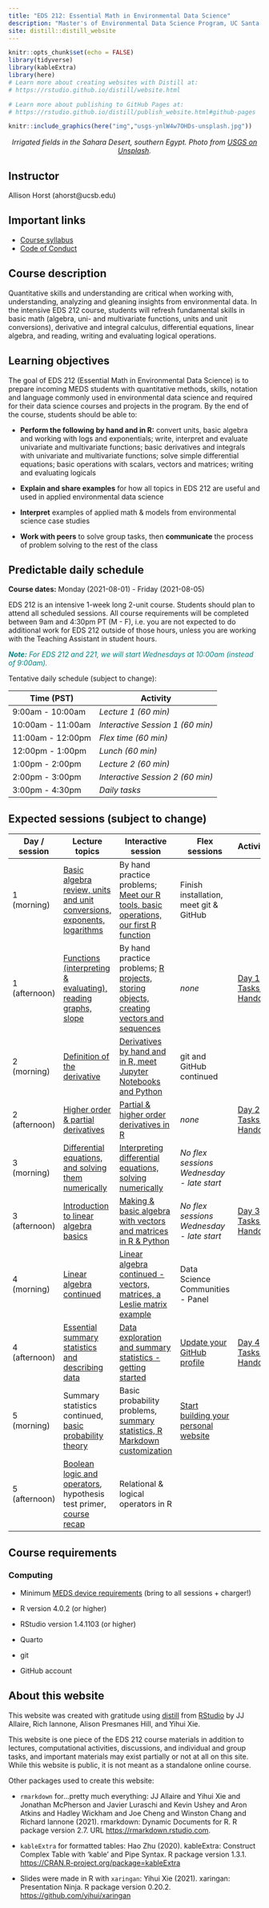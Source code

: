 ```yaml
---
title: "EDS 212: Essential Math in Environmental Data Science"
description: "Master's of Environmental Data Science Program, UC Santa Barbara"
site: distill::distill_website
---
```


```r
knitr::opts_chunk$set(echo = FALSE)
library(tidyverse)
library(kableExtra)
library(here)
# Learn more about creating websites with Distill at:
# https://rstudio.github.io/distill/website.html

# Learn more about publishing to GitHub Pages at:
# https://rstudio.github.io/distill/publish_website.html#github-pages

```

```r
knitr::include_graphics(here("img","usgs-ynlW4w7OHDs-unsplash.jpg"))
```

<center>

<p style="color:gray; font-size:15px;">

<i>Irrigated fields in the Sahara Desert, southern Egypt. Photo from <a href="https://unsplash.com/photos/ynlW4w7OHDs">USGS on Unsplash</a>.</i>

</p>

</center>

## Instructor

Allison Horst (ahorst\@ucsb.edu)

```{=html}
<!-- Allison reminders:

- Check for food allergies
- Anonymous survey for disability needs / information
- Daily check-ins? 
- Self evaluation & review
- Working with Casey on course materials

-->
```
## Important links

-   [Course syllabus](https://docs.google.com/document/d/1F0JJTEqipjKNn0WMPqABoPIcds7zMJGoz1jinGwUcpU/edit?usp=sharing)
-   [Code of Conduct](code_of_conduct.html)

## Course description

Quantitative skills and understanding are critical when working with, understanding, analyzing and gleaning insights from environmental data. In the intensive EDS 212 course, students will refresh fundamental skills in basic math (algebra, uni- and multivariate functions, units and unit conversions), derivative and integral calculus, differential equations, linear algebra, and reading, writing and evaluating logical operations.

## Learning objectives

The goal of EDS 212 (Essential Math in Environmental Data Science) is to prepare incoming MEDS students with quantitative methods, skills, notation and language commonly used in environmental data science and required for their data science courses and projects in the program. By the end of the course, students should be able to: 

-   **Perform the following by hand and in R:** convert units, basic algebra and working with logs and exponentials; write, interpret and evaluate univariate and multivariate functions; basic derivatives and integrals with univariate and multivariate functions; solve simple differential equations; basic operations with scalars, vectors and matrices; writing and evaluating logicals

-   **Explain and share examples** for how all topics in EDS 212 are useful and used in applied environmental data science

-   **Interpret** examples of applied math & models from environmental science case studies

-   **Work with peers** to solve group tasks, then **communicate** the process of problem solving to the rest of the class

## Predictable daily schedule

**Course dates:** Monday (2021-08-01) - Friday (2021-08-05)

EDS 212 is an intensive 1-week long 2-unit course. Students should plan to attend all scheduled sessions. All course requirements will be completed between 9am and 4:30pm PT (M - F), i.e. you are not expected to do additional work for EDS 212 outside of those hours, unless you are working with the Teaching Assistant in student hours.

::: {style="color: teal;"}
***Note:** For EDS 212 and 221, we will start Wednesdays at 10:00am (instead of 9:00am).*
:::

Tentative daily schedule (subject to change):

| **Time (PST)**    | **Activity**                     |
|-------------------|----------------------------------|
| 9:00am - 10:00am  | *Lecture 1 (60 min)*             |
| 10:00am - 11:00am | *Interactive Session 1 (60 min)* |
| 11:00am - 12:00pm | *Flex time (60 min)*             |
| 12:00pm - 1:00pm  | *Lunch (60 min)*                 |
| 1:00pm - 2:00pm   | *Lecture 2 (60 min)*             |
| 2:00pm - 3:00pm   | *Interactive Session 2 (60 min)* |
| 3:00pm - 4:30pm   | *Daily tasks*                    |

## Expected sessions (subject to change)

| Day / session | Lecture topics                                                                                                                                                                                                       | Interactive session                                                                                                              | **Flex sessions**                                                                                                                                                                                     | Activities                                                |
|---------------|---------------|---------------|---------------|---------------|
| 1 (morning)   | [Basic algebra review, units and unit conversions, exponents, logarithms](slides/EDS_212_day-1-part-1-slides.html)                                                                                                   | By hand practice problems; [Meet our R tools, basic operations, our first R function](comp_session_keys/comp_session_1a.html)    | Finish installation, meet git & GitHub                                                                                                                                                                |                                                           |
| 1 (afternoon) | [Functions (interpreting & evaluating), reading graphs, slope](slides/EDS_212_day-1-part-2-slides.html)                                                                                                              | By hand practice problems; [R projects, storing objects, creating vectors and sequences](comp_session_keys/comp_session_1b.html) | *none*                                                                                                                                                                                                | [Day 1 Tasks - Handout](activities/day_1_activities.html) |
| 2 (morning)   | [Definition of the derivative](slides/EDS_212_day-2-part-1-slides.html)                                                                                                                                              | [Derivatives by hand and in R, meet Jupyter Notebooks and Python](comp_session_keys/comp_session_2a.html)                        | git and GitHub continued                                                                                                                                                                              |                                                           |
| 2 (afternoon) | [Higher order & partial derivatives](slides/EDS_212_day-2-part-2-slides.html)                                                                                                                                        | [Partial & higher order derivatives in R](comp_session_keys/comp_session_2b.html)                                                | *none*                                                                                                                                                                                                | [Day 2 Tasks - Handout](activities/day_2_activities.html) |
| 3 (morning)   | [Differential equations, and solving them numerically](slides/EDS_212_day-3-part-1-slides.html)                                                                                                                      | [Interpreting differential equations, solving numerically](comp_session_keys/comp_session_3a.html)                               | *No flex sessions Wednesday - late start*                                                                                                                                                             |                                                           |
| 3 (afternoon) | [Introduction to linear algebra basics](slides/EDS_212_day-3-part-2-slides.html)                                                                                                                                     | [Making & basic algebra with vectors and matrices in R & Python](comp_session_keys/comp_session_3b.html)                         | *No flex sessions Wednesday - late start*                                                                                                                                                             | [Day 3 Tasks - Handout](activities/day_3_activities.html) |
| 4 (morning)   | [Linear algebra continued](slides/EDS_212_day-4-part-1-slides.html)                                                                                                                                                  | [Linear algebra continued - vectors, matrices, a Leslie matrix example](comp_session_keys/comp_session_4a.html)                  | Data Science Communities - Panel                                                                                                                                                                      |                                                           |
| 4 (afternoon) | [Essential summary statistics and describing data](slides/EDS_212_day-4-part-2-slides.html)                                                                                                                          | [Data exploration and summary statistics - getting started](comp_session_keys/comp_session_4b.html)                              | [Update your GitHub profile](https://docs.google.com/presentation/d/e/2PACX-1vT6p56j7xXzNI8omMo2QnNzSpTut77NHAkg6cg6k6m8ARpoM_Tn6qu75cc7wVCFliy-gYbxzPjZjlzu/pub?start=false&loop=false&delayms=3000) | [Day 4 Tasks - Handout](activities/day_4_activities.html) |
| 5 (morning)   | Summary statistics continued, [basic probability theory](slides/EDS_212_day-5-part-1-slides.html)                                                                                                                    | Basic probability problems, [summary statistics, R Markdown customization](comp_session_keys/comp_session_5a.html)               | [Start building your personal website](https://docs.google.com/document/d/1c0SZiVvp32UTJ9sK_yVjI8ou6pVdFRXsY2236tiTA1c/edit?usp=sharing)                                                              |                                                           |
| 5 (afternoon) | [Boolean logic and operators](slides/EDS_212_day-5-part-2-slides.html), hypothesis test primer, [course recap](https://docs.google.com/presentation/d/1Dsbdsf-2DSwcMIMocPeENyArOOIae1r0Ol0rhMwI_Q4/edit?usp=sharing) | Relational & logical operators in R                                                                                              |                                                                                                                                                                                                       |                                                           |

## 

## Course requirements

### Computing

-   Minimum [MEDS device requirements](https://ucsb-meds.github.io/computer_reqs.html) (bring to all sessions + charger!)

-   R version 4.0.2 (or higher)

-   RStudio version 1.4.1103 (or higher)

-   Quarto

-   git

-   GitHub account

## About this website

This website was created with gratitude using [distill](https://rstudio.github.io/distill/) from [RStudio](https://www.rstudio.com/) by JJ Allaire, Rich Iannone, Alison Presmanes Hill, and Yihui Xie.

This website is one piece of the EDS 212 course materials in addition to lectures, computational activities, discussions, and individual and group tasks, and important materials may exist partially or not at all on this site. While this website is public, it is not meant as a standalone online course.

Other packages used to create this website:

-   `rmarkdown` for...pretty much everything: JJ Allaire and Yihui Xie and Jonathan McPherson and Javier Luraschi and Kevin Ushey and Aron Atkins and Hadley Wickham and Joe Cheng and Winston Chang and Richard Iannone (2021). rmarkdown: Dynamic Documents for R. R package version 2.7. URL <https://rmarkdown.rstudio.com>.

-   `kableExtra` for formatted tables: Hao Zhu (2020). kableExtra: Construct Complex Table with 'kable' and Pipe Syntax. R package version 1.3.1. <https://CRAN.R-project.org/package=kableExtra>

-   Slides were made in R with `xaringan`: Yihui Xie (2021). xaringan: Presentation Ninja. R package version 0.20.2. <https://github.com/yihui/xaringan>
